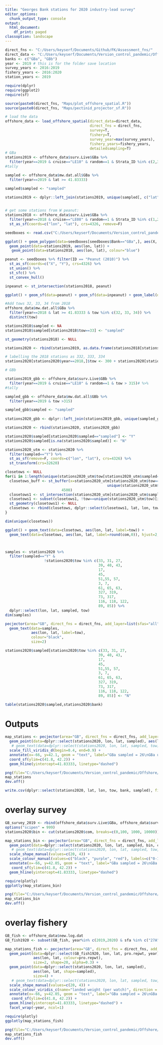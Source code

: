 ```yaml
---
title: "Georges Bank stations for 2020 industry-lead survey"
editor_options:
  chunk_output_type: console
output:
  html_document:
    df_print: paged
classoption: landscape
---
```


```r
direct_fns <- "C:/Users/keyserf/Documents/Github/FK/Assessment_fns/"
direct_data <- "C:/Users/keyserf/Documents/Version_control_pandemic/Offshore/Assessment/"
banks <- c("GBa", "GBb")
year <- 2019 # this is for the folder save location
survey_years <- 2016:2019
fishery_years <- 2016:2020
station_years <- 2019

require(dplyr)
require(ggplot2)
require(sf)

source(paste0(direct_fns, "Maps/plot_offshore_spatial.R"))
source(paste0(direct_fns, "Maps/pectinid_projector_sf.R"))
```

```r
# load the data
offshore_data <- load_offshore_spatial(direct_data=direct_data,
                                       direct_fns = direct_fns,
                                       survey=T,
                                       fishery=T,
                                       survey_year=max(survey_years),
                                       fishery_years=fishery_years, 
                                       detailedsampling=T)
# GBa 
stations2019 <- offshore_data$surv.Live$GBa %>%
  filter(year==2019 & cruise=="LE10" & random==1 & Strata_ID %in% c(2,3,4) & lat >= 41.83333)# %>%
#tally

sampled <- offshore_data$mw.dat.all$GBa %>% 
  filter(year==2019 & lat >= 41.83333)

sampled$sampled <- "sampled"
  
stations2019 <- dplyr::left_join(stations2019, unique(sampled[, c("lat", "lon", "sampled")]), by=c("lat", "lon"))


# get some stations from W peanut:
stations2018 <- offshore_data$surv.Live$GBa %>%
  filter(year==2018 & cruise=="LE08" & random==1 & Strata_ID %in% c(1,2,3,4) & lat >= 41.83333) %>%
  st_as_sf(coords=c("lon", "lat"), crs=4326, remove=F)

seedboxes <- read.csv("C:/Users/keyserf/Documents/Version_control_pandemic/Offshore/Assessment/Data/Maps/approved/Fishing_Area_Borders/Seed_boxes_and_monitoring_areas.csv")

ggplot() + geom_polygon(data=seedboxes[seedboxes$Bank=="GBa",], aes(X, Y, colour=ID), fill=NA) + coord_map() +
  geom_point(data=stations2019, aes(lon, lat)) +
   geom_point(data=stations2018, aes(lon, lat), colour="blue")

peanut <- seedboxes %>% filter(ID == "Peanut (2010)") %>%
  st_as_sf(coords=c("X", "Y"), crs=4326) %>%
  st_union() %>%
  st_sfc() %>%
  st_convex_hull()

inpeanut <- st_intersection(stations2018, peanut)

ggplot() + geom_sf(data=peanut) + geom_sf(data=inpeanut) + geom_label(data=inpeanut, aes(lon, lat, label=tow))

#Add tows 32, 33, 34 from 2018
offshore_data$mw.dat.all$GBa %>% 
  filter(year==2018 & lat >= 41.83333 & tow %in% c(32, 33, 34)) %>%
  distinct(tow)

stations2018$sampled <- NA
stations2018$sampled[stations2018$tow==33] <- "sampled"

st_geometry(stations2018) <- NULL

stations2020 <- rbind(stations2019, as.data.frame(stations2018[stations2018$tow %in% c(32, 33, 34),]))

# labelling the 2018 stations as 332, 333, 334
stations2020[stations2020$year==2018,]$tow <- 300 + stations2020[stations2020$year==2018,]$tow

# GBb

stations2019_gbb <- offshore_data$surv.Live$GBb %>%
  filter(year==2019 & cruise=="LE10" & random==1 & tow > 315)# %>%
#tally

sampled_gbb <- offshore_data$mw.dat.all$GBb %>% 
  filter(year==2019 & tow >315)

sampled_gbb$sampled <- "sampled"
  
stations2020_gbb <- dplyr::left_join(stations2019_gbb, unique(sampled_gbb[, c("lat", "lon", "sampled")]), by=c("lat", "lon"))

stations2020 <- rbind(stations2020, stations2020_gbb)

stations2020$sampled[stations2020$sampled=="sampled"] <- "Y"
stations2020$sampled[is.na(stations2020$sampled)] <- "N"

stations2020_utm <- stations2020 %>% 
  filter(sampled=="Y") %>%
  st_as_sf(remove=F, coords=c("lon", "lat"), crs=4326) %>%
  st_transform(crs=32620)

closetows <- NULL
for(i in 1:length(unique(stations2020_utm$tow[stations2020_utm$sampled=="Y"]))) {
  closetows_buff <- st_buffer(x=stations2020_utm[stations2020_utm$tow==
                                               unique(stations2020_utm$tow)[i],], 
                          4500)
  closetows1 <- st_intersection(stations2020_utm[stations2020_utm$sampled=="Y"], closetows_buff)
  closetows1 <- subset(closetows1, !tow==unique(stations2020_utm$tow)[i])
  st_geometry(closetows1) <- NULL
  closetows <- rbind(closetows, dplyr::select(closetows1, lat, lon, tow, sampled, com))
}

dim(unique(closetows))

ggplot() + geom_text(data=closetows, aes(lon, lat, label=tow)) +
  geom_text(data=closetows, aes(lon, lat, label=round(com,0)), hjust=2, colour="blue")



samples <- stations2020 %>%
  filter(sampled=="Y" & 
                  !stations2020$tow %in% c(33, 31, 27,
                                           39, 40, 43, 
                                           17, 
                                           45,
                                           51,55, 57, 
                                           3, 7, 
                                           61, 65, 63, 
                                           327, 319, 
                                           73, 317, 
                                           116, 118, 122,
                                           89, 85)) %>%
  dplyr::select(lon, lat, sampled, tow)
dim(samples)

pecjector(area="GB", direct_fns = direct_fns, add_layer=list(sfas="all", survey=c("offshore", "outline"))) +
  geom_text(data=samples,
            aes(lon, lat, label=tow),
            colour="black",
            size=2)

stations2020$sampled[stations2020$tow %in% c(33, 31, 27,
                                           39, 40, 43, 
                                           17, 
                                           45,
                                           51,55, 57, 
                                           3, 7, 
                                           61, 65, 63, 
                                           327, 319, 
                                           73, 317, 
                                           116, 118, 122,
                                           89, 85)] <- "N"

table(stations2020$sampled,stations2020$bank)
```

# Outputs
```r
map_stations <- pecjector(area="GB", direct_fns = direct_fns, add_layer=list(sfas="all", survey=c("offshore", "outline"))) + 
  geom_point(data=dplyr::select(stations2020, lon, lat, sampled), aes(lon, lat, fill=sampled), colour="black", shape=21, size=3) +
   # geom_text(data=dplyr::select(stations2020, lon, lat, sampled, tow), aes(lon, lat, label=tow), colour="black", size=3, hjust=0.5, vjust=0.25) +
  scale_fill_viridis_d(begin=0.4, end=0.9) +
  annotate(x=-66, y=42.1, geom = "text", label="GBa sampled = 26\nGBa unsampled = 72\nGBa total = 98\n \nGBb sampled = 4\nGBb unsampled = 11\nGBb total = 15", hjust=0) +
  coord_sf(ylim=c(41.8, 42.2)) +
  geom_hline(yintercept=41.83333, linetype="dashed")

png(file="C:/Users/keyserf/Documents/Version_control_pandemic/Offshore/Survey/2020/GB_stations2020_proposed.png", height=8.5, width=11, units="in", res=400)
map_stations
dev.off()

write.csv(dplyr::select(stations2020, lat, lon, tow, bank, sampled), file = "C:/Users/keyserf/Documents/Version_control_pandemic/Offshore/Survey/2020/GB_stations2020_proposed.csv")
```


# overlay survey
```r
GB_survey_2019 <- rbind(offshore_data$surv.Live$GBa, offshore_data$surv.Live$GBb)
options("scipen" = 999)
stations2020$bin <- cut(stations2020$com, breaks=c(0,100, 1000, 10000))

map_stations_bin <- pecjector(area="GB", direct_fns = direct_fns, add_layer=list(sfas="all", survey=c("offshore", "outline"))) + 
  geom_point(data=dplyr::select(stations2020, lon, lat, sampled, bin, com), aes(lon, lat, shape=sampled, colour=bin), size=3) +
   # geom_text(data=dplyr::select(stations2020, lon, lat, sampled, tow, bin, com), aes(lon, lat, label=round(com, 0), colour=bin), size=3, vjust=1) +
  scale_shape_manual(values=c(20, 4)) +
  scale_colour_manual(values=c("black", "purple", "red"), labels=c("0-100", "101-1000", ">1000"), name="Fully-recruited abundance") +
  annotate(x=-66, y=42.05, geom = "text", label="GBa sampled = 26\nGBa unsampled = 72\nGBa total = 98\n \nGBb sampled = 4\nGBb unsampled = 11\nGBb total = 15", hjust=0) +
   coord_sf(ylim=c(41.8, 42.2)) +
  geom_hline(yintercept=41.83333, linetype="dashed")

require(plotly)
ggplotly(map_stations_bin)

png(file="C:/Users/keyserf/Documents/Version_control_pandemic/Offshore/Survey/2020/GB_stations2020_proposed_binned.png", height=8.5, width=11, units="in", res=400)
map_stations_bin
dev.off()

```


# overlay fishery
```r
GB_fish <- offshore_data$new.log.dat
GB_fish1920 <- subset(GB_fish, year%in% c(2019,2020) & sfa %in% c("27A", "27B"))

map_stations_fish <- pecjector(area="GB", direct_fns = direct_fns, add_layer=list(sfas="all", survey=c("offshore", "outline"))) + 
  geom_point(data=dplyr::select(GB_fish1920, lon, lat, pro.repwt, year), 
             aes(lon, lat, colour=pro.repwt), 
             size=2, shape=20, alpha=0.3) +
  geom_point(data=dplyr::select(stations2020, lon, lat, sampled), 
             aes(lon, lat, shape=sampled), 
             size=4) +
   # geom_text(data=dplyr::select(stations2020, lon, lat, sampled, tow, bin, com), aes(lon, lat, label=round(com, 0), colour=bin), size=3, vjust=1) +
  scale_shape_manual(values=c(20, 4)) +
  scale_colour_viridis_c(name="landed weight (per watch)", direction = -1) +
  annotate(x=-66, y=42.05, geom = "text", label="GBa sampled = 26\nGBa unsampled = 72\nGBa total = 98\n \nGBb sampled = 4\nGBb unsampled = 11\nGBb total = 15", hjust=0) +
   coord_sf(ylim=c(41.8, 42.2)) +
  geom_hline(yintercept=41.83333, linetype="dashed") + 
  facet_wrap(~year, ncol=1)

require(plotly)
ggplotly(map_stations_fish)

png(file="C:/Users/keyserf/Documents/Version_control_pandemic/Offshore/Survey/2020/GB_stations2020_proposed_fish.png", height=8.5, width=11, units="in", res=400)
map_stations_fish
dev.off()

```
